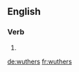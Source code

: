 
==English==

===Verb===
{{head|en|verb form}}

# {{en-third-person singular of|wuther}}

[[de:wuthers]]
[[fr:wuthers]]